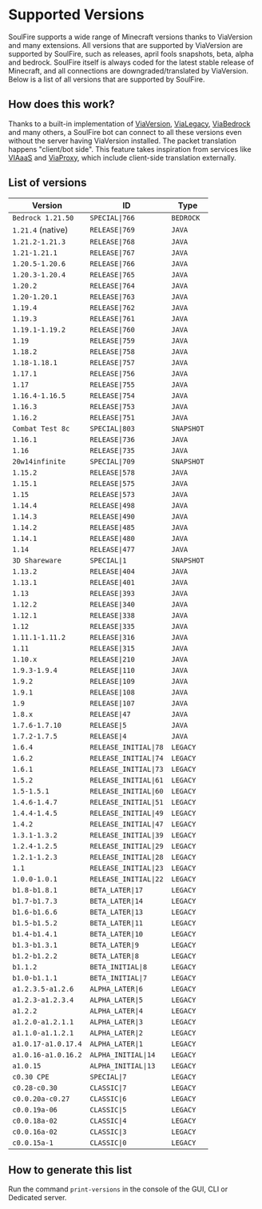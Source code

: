 # Supported Versions

SoulFire supports a wide range of Minecraft versions thanks to ViaVersion and many extensions.
All versions that are supported by ViaVersion are supported by SoulFire, such
as releases, april fools snapshots, beta, alpha and bedrock.
SoulFire itself is always coded for the latest stable release of Minecraft, and all connections are
downgraded/translated by ViaVersion.
Below is a list of all versions that are supported by SoulFire.

## How does this work?

Thanks to a built-in implementation of [ViaVersion](https://github.com/ViaVersion/ViaVersion),
[ViaLegacy](https://github.com/RaphiMC/ViaLegacy), [ViaBedrock](https://github.com/RaphiMC/ViaBedrock) and many others,
a SoulFire bot can connect to all these versions even without the server having ViaVersion installed.
The packet translation happens "client/bot side".
This feature takes inspiration from services like [VIAaaS](https://github.com/ViaVersion/VIAaaS)
and [ViaProxy](https://github.com/RaphiMC/ViaProxy),
which include client-side translation externally.

## List of versions

| Version             | ID                    | Type       |
|---------------------|-----------------------|------------|
| `Bedrock 1.21.50`   | `SPECIAL\|766`        | `BEDROCK`  |
| `1.21.4` (native)   | `RELEASE\|769`        | `JAVA`     |
| `1.21.2-1.21.3`     | `RELEASE\|768`        | `JAVA`     |
| `1.21-1.21.1`       | `RELEASE\|767`        | `JAVA`     |
| `1.20.5-1.20.6`     | `RELEASE\|766`        | `JAVA`     |
| `1.20.3-1.20.4`     | `RELEASE\|765`        | `JAVA`     |
| `1.20.2`            | `RELEASE\|764`        | `JAVA`     |
| `1.20-1.20.1`       | `RELEASE\|763`        | `JAVA`     |
| `1.19.4`            | `RELEASE\|762`        | `JAVA`     |
| `1.19.3`            | `RELEASE\|761`        | `JAVA`     |
| `1.19.1-1.19.2`     | `RELEASE\|760`        | `JAVA`     |
| `1.19`              | `RELEASE\|759`        | `JAVA`     |
| `1.18.2`            | `RELEASE\|758`        | `JAVA`     |
| `1.18-1.18.1`       | `RELEASE\|757`        | `JAVA`     |
| `1.17.1`            | `RELEASE\|756`        | `JAVA`     |
| `1.17`              | `RELEASE\|755`        | `JAVA`     |
| `1.16.4-1.16.5`     | `RELEASE\|754`        | `JAVA`     |
| `1.16.3`            | `RELEASE\|753`        | `JAVA`     |
| `1.16.2`            | `RELEASE\|751`        | `JAVA`     |
| `Combat Test 8c`    | `SPECIAL\|803`        | `SNAPSHOT` |
| `1.16.1`            | `RELEASE\|736`        | `JAVA`     |
| `1.16`              | `RELEASE\|735`        | `JAVA`     |
| `20w14infinite`     | `SPECIAL\|709`        | `SNAPSHOT` |
| `1.15.2`            | `RELEASE\|578`        | `JAVA`     |
| `1.15.1`            | `RELEASE\|575`        | `JAVA`     |
| `1.15`              | `RELEASE\|573`        | `JAVA`     |
| `1.14.4`            | `RELEASE\|498`        | `JAVA`     |
| `1.14.3`            | `RELEASE\|490`        | `JAVA`     |
| `1.14.2`            | `RELEASE\|485`        | `JAVA`     |
| `1.14.1`            | `RELEASE\|480`        | `JAVA`     |
| `1.14`              | `RELEASE\|477`        | `JAVA`     |
| `3D Shareware`      | `SPECIAL\|1`          | `SNAPSHOT` |
| `1.13.2`            | `RELEASE\|404`        | `JAVA`     |
| `1.13.1`            | `RELEASE\|401`        | `JAVA`     |
| `1.13`              | `RELEASE\|393`        | `JAVA`     |
| `1.12.2`            | `RELEASE\|340`        | `JAVA`     |
| `1.12.1`            | `RELEASE\|338`        | `JAVA`     |
| `1.12`              | `RELEASE\|335`        | `JAVA`     |
| `1.11.1-1.11.2`     | `RELEASE\|316`        | `JAVA`     |
| `1.11`              | `RELEASE\|315`        | `JAVA`     |
| `1.10.x`            | `RELEASE\|210`        | `JAVA`     |
| `1.9.3-1.9.4`       | `RELEASE\|110`        | `JAVA`     |
| `1.9.2`             | `RELEASE\|109`        | `JAVA`     |
| `1.9.1`             | `RELEASE\|108`        | `JAVA`     |
| `1.9`               | `RELEASE\|107`        | `JAVA`     |
| `1.8.x`             | `RELEASE\|47`         | `JAVA`     |
| `1.7.6-1.7.10`      | `RELEASE\|5`          | `JAVA`     |
| `1.7.2-1.7.5`       | `RELEASE\|4`          | `JAVA`     |
| `1.6.4`             | `RELEASE_INITIAL\|78` | `LEGACY`   |
| `1.6.2`             | `RELEASE_INITIAL\|74` | `LEGACY`   |
| `1.6.1`             | `RELEASE_INITIAL\|73` | `LEGACY`   |
| `1.5.2`             | `RELEASE_INITIAL\|61` | `LEGACY`   |
| `1.5-1.5.1`         | `RELEASE_INITIAL\|60` | `LEGACY`   |
| `1.4.6-1.4.7`       | `RELEASE_INITIAL\|51` | `LEGACY`   |
| `1.4.4-1.4.5`       | `RELEASE_INITIAL\|49` | `LEGACY`   |
| `1.4.2`             | `RELEASE_INITIAL\|47` | `LEGACY`   |
| `1.3.1-1.3.2`       | `RELEASE_INITIAL\|39` | `LEGACY`   |
| `1.2.4-1.2.5`       | `RELEASE_INITIAL\|29` | `LEGACY`   |
| `1.2.1-1.2.3`       | `RELEASE_INITIAL\|28` | `LEGACY`   |
| `1.1`               | `RELEASE_INITIAL\|23` | `LEGACY`   |
| `1.0.0-1.0.1`       | `RELEASE_INITIAL\|22` | `LEGACY`   |
| `b1.8-b1.8.1`       | `BETA_LATER\|17`      | `LEGACY`   |
| `b1.7-b1.7.3`       | `BETA_LATER\|14`      | `LEGACY`   |
| `b1.6-b1.6.6`       | `BETA_LATER\|13`      | `LEGACY`   |
| `b1.5-b1.5.2`       | `BETA_LATER\|11`      | `LEGACY`   |
| `b1.4-b1.4.1`       | `BETA_LATER\|10`      | `LEGACY`   |
| `b1.3-b1.3.1`       | `BETA_LATER\|9`       | `LEGACY`   |
| `b1.2-b1.2.2`       | `BETA_LATER\|8`       | `LEGACY`   |
| `b1.1.2`            | `BETA_INITIAL\|8`     | `LEGACY`   |
| `b1.0-b1.1.1`       | `BETA_INITIAL\|7`     | `LEGACY`   |
| `a1.2.3.5-a1.2.6`   | `ALPHA_LATER\|6`      | `LEGACY`   |
| `a1.2.3-a1.2.3.4`   | `ALPHA_LATER\|5`      | `LEGACY`   |
| `a1.2.2`            | `ALPHA_LATER\|4`      | `LEGACY`   |
| `a1.2.0-a1.2.1.1`   | `ALPHA_LATER\|3`      | `LEGACY`   |
| `a1.1.0-a1.1.2.1`   | `ALPHA_LATER\|2`      | `LEGACY`   |
| `a1.0.17-a1.0.17.4` | `ALPHA_LATER\|1`      | `LEGACY`   |
| `a1.0.16-a1.0.16.2` | `ALPHA_INITIAL\|14`   | `LEGACY`   |
| `a1.0.15`           | `ALPHA_INITIAL\|13`   | `LEGACY`   |
| `c0.30 CPE`         | `SPECIAL\|7`          | `LEGACY`   |
| `c0.28-c0.30`       | `CLASSIC\|7`          | `LEGACY`   |
| `c0.0.20a-c0.27`    | `CLASSIC\|6`          | `LEGACY`   |
| `c0.0.19a-06`       | `CLASSIC\|5`          | `LEGACY`   |
| `c0.0.18a-02`       | `CLASSIC\|4`          | `LEGACY`   |
| `c0.0.16a-02`       | `CLASSIC\|3`          | `LEGACY`   |
| `c0.0.15a-1`        | `CLASSIC\|0`          | `LEGACY`   |

## How to generate this list

Run the command `print-versions` in the console of the GUI, CLI or Dedicated server.
